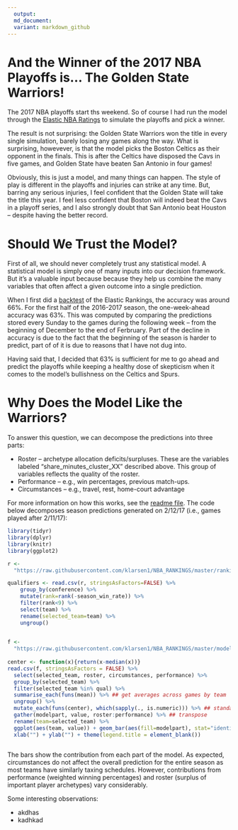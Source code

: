 ```yaml
---
  output:
  md_document:
  variant: markdown_github
---
```

  
# And the Winner of the 2017 NBA Playoffs is... The Golden State Warriors!
  
The 2017 NBA playoffs start ths weekend. So of course I had run the model through the [Elastic NBA Ratings](https://github.com/klarsen1/NBA_RANKINGS) to simulate the playoffs and pick a winner.

The result is not surprising: the Golden State Warriors won the title in every single simulation, barely losing any games along the way. What is surprising, howevever, is that the model picks the Boston Celtics as their opponent in the finals. This is after the Celtics have disposed the Cavs in five games, and Golden State have beaten San Antonio in four games! 

Obviously, this is just a model, and many things can happen. The style of play is different in the playoffs and injuries can strike at any time. But, barring any serious injuries, I feel confident that the Golden State will take the title this year. I feel less confident that Boston will indeed beat the Cavs in a playoff series, and I also strongly doubt that San Antonio beat Houston -- despite having the better record. 

# Should We Trust the Model?

First of all, we should never completely trust any statistical model. A statistical model is simply one of many inputs into our decision framework. But it's a valuable input because because they help us combine the many variables that often affect a given outcome into a single prediction. 

When I first did a [backtest](https://github.com/klarsen1/NBA_RANKINGS) of the Elastic Rankings, the accuracy was around 66%. For the first half of the 2016-2017 season, the one-week-ahead accuracy was 63%. This was computed by comparing the predictions stored every Sunday to the games during the following week -- from the beginning of December to the end of Ferbruary. Part of the decline in accuracy is due to the fact that the beginning of the season is harder to predict, part of of it is due to reasons that I have not dug into. 

Having said that, I decided that 63% is sufficient for me to go ahead and predict the playoffs while keeping a healthy dose of skepticism when it comes to the model's bullishness on the Celtics and Spurs.

# Why Does the Model Like the Warriors?

To answer this question, we can decompose the predictions into three parts:
 
* Roster -- archetype allocation deficits/surpluses. These are the variables labeled "share_minutes_cluster_XX" described above. This group of variables reflects the quality of the roster.
* Performance -- e.g., win percentages, previous match-ups.
* Circumstances -- e.g., travel, rest, home-court advantage
 
For more information on how this works, see the [readme file](https://github.com/klarsen1/NBA_RANKINGS). The code below decomposes season predictions generated on 2/12/17 (i.e., games played after 2/11/17):
 
```r
library(tidyr)
library(dplyr)
library(knitr)
library(ggplot2)

r <-
  "https://raw.githubusercontent.com/klarsen1/NBA_RANKINGS/master/rankings/rankings_2017-04-14.csv"

qualifiers <- read.csv(r, stringsAsFactors=FALSE) %>%
    group_by(conference) %>% 
    mutate(rank=rank(-season_win_rate)) %>%
    filter(rank<9) %>%
    select(team) %>%
    rename(selected_team=team) %>%
    ungroup()
  

f <-
  "https://raw.githubusercontent.com/klarsen1/NBA_RANKINGS/master/modeldetails/score_decomp_2017-02-12.csv"
 
center <- function(x){return(x-median(x))}
read.csv(f, stringsAsFactors = FALSE) %>%
  select(selected_team, roster, circumstances, performance) %>%
  group_by(selected_team) %>%
  filter(selected_team %in% qual) %>%
  summarise_each(funs(mean)) %>% ## get averages across games by team
  ungroup() %>%
  mutate_each(funs(center), which(sapply(., is.numeric))) %>% ## standardize across teams
  gather(modelpart, value, roster:performance) %>% ## transpose
  rename(team=selected_team) %>%
  ggplot(aes(team, value)) + geom_bar(aes(fill=modelpart), stat="identity") + coord_flip() +
  xlab("") + ylab("") + theme(legend.title = element_blank())
 
```
 
The bars show the contribution from each part of the model. As expected, circumstances do not affect the overall prediction for the entire season as most teams have similarly taxing schedules. However, contributions from performance (weighted winning percentages) and roster (surplus of important player archetypes) vary considerably.

Some interesting observations:

* akdhas
* kadhkad







  